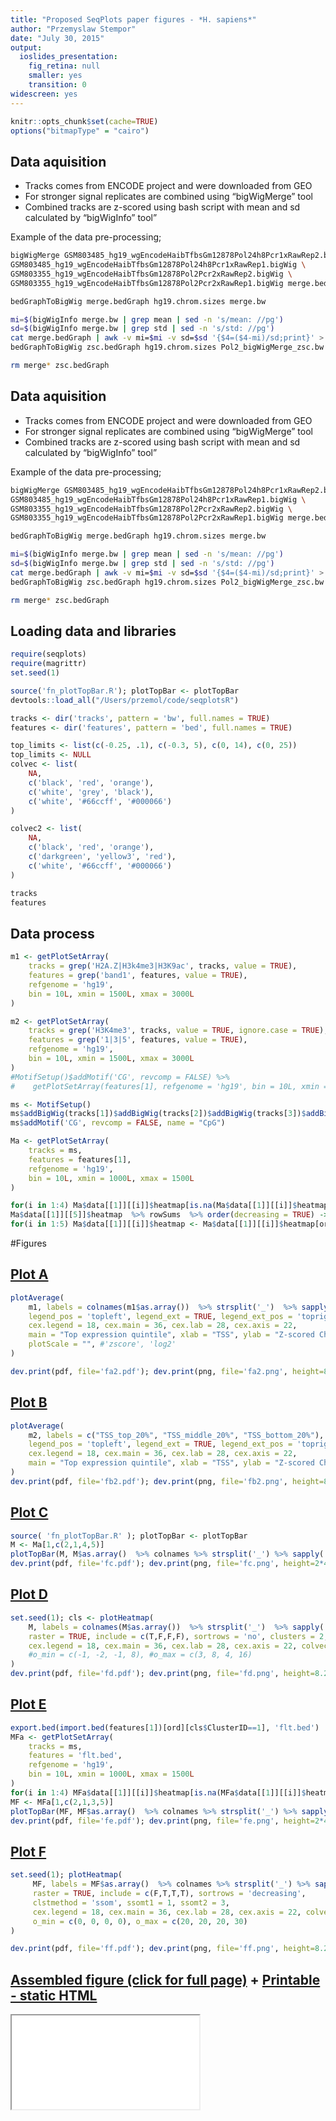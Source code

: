 ```yaml
---
title: "Proposed SeqPlots paper figures - *H. sapiens*"
author: "Przemyslaw Stempor"
date: "July 30, 2015"
output:
  ioslides_presentation:
    fig_retina: null
    smaller: yes
    transition: 0
widescreen: yes
---
```



<style>
    .title-slide {
        background-color: #CBE7A5; /* #EDE0CF; ; #CA9F9D*/
    }
    
    slide {
        background-color: #FFFFFF; /* #EDE0CF; ; #CA9F9D*/
    }
    article.smaller pre {
        font-size: 12px;
        line-height: 13px;
        letter-spacing: 0;
    }
    
    slides > slide > hgroup + article {
        margin-top: 10px;
    }

</style>

```r
knitr::opts_chunk$set(cache=TRUE)
options("bitmapType" = "cairo")
```

## Data aquisition

- Tracks comes from ENCODE project and were downloaded from GEO
- For stronger signal replicates are combined using "bigWigMerge" tool
- Combined tracks are z-scored using bash script with mean and sd calculated by "bigWigInfo" tool"

Example of the data pre-processing;
```bash
bigWigMerge GSM803485_hg19_wgEncodeHaibTfbsGm12878Pol24h8Pcr1xRawRep2.bigWig \
GSM803485_hg19_wgEncodeHaibTfbsGm12878Pol24h8Pcr1xRawRep1.bigWig \
GSM803355_hg19_wgEncodeHaibTfbsGm12878Pol2Pcr2xRawRep2.bigWig \
GSM803355_hg19_wgEncodeHaibTfbsGm12878Pol2Pcr2xRawRep1.bigWig merge.bedGraph

bedGraphToBigWig merge.bedGraph hg19.chrom.sizes merge.bw

mi=$(bigWigInfo merge.bw | grep mean | sed -n 's/mean: //pg')
sd=$(bigWigInfo merge.bw | grep std | sed -n 's/std: //pg')
cat merge.bedGraph | awk -v mi=$mi -v sd=$sd '{$4=($4-mi)/sd;print}' > zsc.bedGraph    
bedGraphToBigWig zsc.bedGraph hg19.chrom.sizes Pol2_bigWigMerge_zsc.bw

rm merge* zsc.bedGraph
```


## Data aquisition

- Tracks comes from ENCODE project and were downloaded from GEO
- For stronger signal replicates are combined using "bigWigMerge" tool
- Combined tracks are z-scored using bash script with mean and sd calculated by "bigWigInfo" tool"

Example of the data pre-processing;
```bash
bigWigMerge GSM803485_hg19_wgEncodeHaibTfbsGm12878Pol24h8Pcr1xRawRep2.bigWig \
GSM803485_hg19_wgEncodeHaibTfbsGm12878Pol24h8Pcr1xRawRep1.bigWig \
GSM803355_hg19_wgEncodeHaibTfbsGm12878Pol2Pcr2xRawRep2.bigWig \
GSM803355_hg19_wgEncodeHaibTfbsGm12878Pol2Pcr2xRawRep1.bigWig merge.bedGraph

bedGraphToBigWig merge.bedGraph hg19.chrom.sizes merge.bw

mi=$(bigWigInfo merge.bw | grep mean | sed -n 's/mean: //pg')
sd=$(bigWigInfo merge.bw | grep std | sed -n 's/std: //pg')
cat merge.bedGraph | awk -v mi=$mi -v sd=$sd '{$4=($4-mi)/sd;print}' > zsc.bedGraph    
bedGraphToBigWig zsc.bedGraph hg19.chrom.sizes Pol2_bigWigMerge_zsc.bw

rm merge* zsc.bedGraph
```

## Loading data and libraries
```r
require(seqplots)
require(magrittr)
set.seed(1)

source('fn_plotTopBar.R'); plotTopBar <- plotTopBar
devtools::load_all("/Users/przemol/code/seqplotsR")

tracks <- dir('tracks', pattern = 'bw', full.names = TRUE)
features <- dir('features', pattern = 'bed', full.names = TRUE)

top_limits <- list(c(-0.25, .1), c(-0.3, 5), c(0, 14), c(0, 25))
top_limits <- NULL
colvec <- list(
    NA, 
    c('black', 'red', 'orange'), 
    c('white', 'grey', 'black'),
    c('white', '#66ccff', '#000066')
)

colvec2 <- list(
    NA, 
    c('black', 'red', 'orange'), 
    c('darkgreen', 'yellow3', 'red'),
    c('white', '#66ccff', '#000066')
)

tracks
features
```

## Data process
```r
m1 <- getPlotSetArray(
    tracks = grep('H2A.Z|H3k4me3|H3K9ac', tracks, value = TRUE),
    features = grep('band1', features, value = TRUE),
    refgenome = 'hg19',
    bin = 10L, xmin = 1500L, xmax = 3000L
)

m2 <- getPlotSetArray(
    tracks = grep('H3K4me3', tracks, value = TRUE, ignore.case = TRUE),
    features = grep('1|3|5', features, value = TRUE),
    refgenome = 'hg19',
    bin = 10L, xmin = 1500L, xmax = 3000L
)
#MotifSetup()$addMotif('CG', revcomp = FALSE) %>% 
#    getPlotSetArray(features[1], refgenome = 'hg19', bin = 10L, xmin = 1500L, xmax = 3000L) -> clc

ms <- MotifSetup()
ms$addBigWig(tracks[1])$addBigWig(tracks[2])$addBigWig(tracks[3])$addBigWig(tracks[4])
ms$addMotif('CG', revcomp = FALSE, name = "CpG")

Ma <- getPlotSetArray(
    tracks = ms,
    features = features[1],
    refgenome = 'hg19',
    bin = 10L, xmin = 1000L, xmax = 1500L
)

for(i in 1:4) Ma$data[[1]][[i]]$heatmap[is.na(Ma$data[[1]][[i]]$heatmap)] <- 0
Ma$data[[1]][[5]]$heatmap  %>% rowSums  %>% order(decreasing = TRUE) -> ord
for(i in 1:5) Ma$data[[1]][[i]]$heatmap <- Ma$data[[1]][[i]]$heatmap[ord, ]


```

#Figures

## [Plot A](fa2.pdf)

```r
plotAverage(
    m1, labels = colnames(m1$as.array())  %>% strsplit('_')  %>% sapply('[[', 1), 
    legend_pos = 'topleft', legend_ext = TRUE, legend_ext_pos = 'topright',
    cex.legend = 18, cex.main = 36, cex.lab = 28, cex.axis = 22,
    main = "Top expression quintile", xlab = "TSS", ylab = "Z-scored ChIP signal",
    plotScale = "", #'zscore', 'log2'
)

dev.print(pdf, file='fa2.pdf'); dev.print(png, file='fa2.png', height=8.27, width=11.7, res=72, units = "in");
```

## [Plot B](fb2.pdf)

```r
plotAverage(
    m2, labels = c("TSS_top_20%", "TSS_middle_20%", "TSS_bottom_20%"), 
    legend_pos = 'topleft', legend_ext = TRUE, legend_ext_pos = 'topright',
    cex.legend = 18, cex.main = 36, cex.lab = 28, cex.axis = 22,
    main = "Top expression quintile", xlab = "TSS", ylab = "Z-scored ChIP signal"
)
dev.print(pdf, file='fb2.pdf'); dev.print(png, file='fb2.png', height=8.27, width=11.7, res=72, units = "in");
```

## [Plot C](fc.pdf)
```r
source( 'fn_plotTopBar.R' ); plotTopBar <- plotTopBar
M <- Ma[1,c(2,1,4,5)]
plotTopBar(M, M$as.array()  %>% colnames %>% strsplit('_') %>% sapply('[[', 1), top_limits)
dev.print(pdf, file='fc.pdf'); dev.print(png, file='fc.png', height=2*4, width=6*4, res=72, units = "in");
```

## [Plot D](fd.pdf)
```r
set.seed(1); cls <- plotHeatmap(
    M, labels = colnames(M$as.array())  %>% strsplit('_')  %>% sapply('[[', 1),
    raster = TRUE, include = c(T,F,F,F), sortrows = 'no', clusters = 2,
    cex.legend = 18, cex.main = 36, cex.lab = 28, cex.axis = 22, colvec = colvec
    #o_min = c(-1, -2, -1, 8), #o_max = c(3, 8, 4, 16)
)
dev.print(pdf, file='fd.pdf'); dev.print(png, file='fd.png', height=8.27, width=11.7, res=72, units = "in");
```

## [Plot E](fe.pdf)
```r
export.bed(import.bed(features[1])[ord][cls$ClusterID==1], 'flt.bed')
MFa <- getPlotSetArray(
    tracks = ms,
    features = 'flt.bed',
    refgenome = 'hg19',
    bin = 10L, xmin = 1000L, xmax = 1500L
)
for(i in 1:4) MFa$data[[1]][[i]]$heatmap[is.na(MFa$data[[1]][[i]]$heatmap)] <- 0
MF <- MFa[1,c(2,1,3,5)]
plotTopBar(MF, MF$as.array()  %>% colnames %>% strsplit('_') %>% sapply('[[', 1), top_limits)
dev.print(pdf, file='fe.pdf'); dev.print(png, file='fe.png', height=2*4, width=6*4, res=72, units = "in");
```

## [Plot F](ff.pdf)
```r
set.seed(1); plotHeatmap(
     MF, labels = MF$as.array()  %>% colnames %>% strsplit('_') %>% sapply('[[', 1),
     raster = TRUE, include = c(F,T,T,T), sortrows = 'decreasing',
     clstmethod = 'ssom', ssomt1 = 1, ssomt2 = 3,
     cex.legend = 18, cex.main = 36, cex.lab = 28, cex.axis = 22, colvec = colvec2,
     o_min = c(0, 0, 0, 0), o_max = c(20, 20, 20, 30)
)

dev.print(pdf, file='ff.pdf'); dev.print(png, file='ff.png', height=8.27, width=11.7, res=72, units = "in");
```

## [Assembled figure (click for full page)](FigHg19L.html#/all) + [Printable - static HTML](static.html)
<iframe src="FigHg19L.html#/all"></iframe>